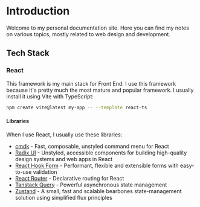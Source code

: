 # Introduction

Welcome to my personal documentation site. Here you can find my notes on various topics, mostly related to web design and development.

## Tech Stack

### React

This framework is my main stack for Front End. I use this framework because it's pretty much the most mature and popular framework.
I usually install it using Vite with TypeScript:

```bash copy
npm create vite@latest my-app -- --template react-ts
```

#### Libraries

When I use React, I usually use these libraries:

- [cmdk](https://cmdk.paco.me/) - Fast, composable, unstyled command menu for React
- [Radix UI](https://www.radix-ui.com/) - Unstyled, accessible components for building high-quality design systems and web apps in React
- [React Hook Form](https://react-hook-form.com/) - Performant, flexible and extensible forms with easy-to-use validation
- [React Router](https://reactrouter.com/) - Declarative routing for React
- [Tanstack Query](https://tanstack.com/query/latest) - Powerful asynchronous state management
- [Zustand](https://github.com/pmndrs/zustand) - A small, fast and scalable bearbones state-management solution using simplified flux principles
